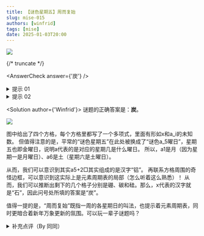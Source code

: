 ```yaml
---
title: 【谜色星期五】周而复始
slug: mise-015
authors: [winfrid]
tags: [mise]
date: 2025-01-03T20:00
---
```


![](./mise-015.assets/mise-015.webp)

{/* truncate */}

<AnswerCheck answer={'炭'} />

<details>
    <summary>提示 01</summary>

    往常的标题是《谜色星期五》，现在是《谜色a5曜日》，所以a5是金。类似也可以得出a1是月、a6是土。
</details>

<details>
    <summary>提示 02</summary>

    这是元素周期表的局部。
</details>

<Solution author={'Winfrid'}>
谜题的正确答案是：**炭**。

![](./mise-015.assets/mise-015-sol.webp)

图中给出了四个方格，每个方格里都写了一个多项式，里面有形如x和a_i的未知数。
但值得注意的是，平常的“谜色星期五”在此处被换成了“谜色a_5曜日”，星期五也即金曜日，说明a代表的是对应的星期几是什么曜日。
所以，a1是月（因为星期一是月曜日）、a6是土（星期六是土曜日）。

从而，我们可以意识到其实a5+2□其实组成的是汉字“铝”。
再联系方格周围的奇怪边框，可以意识到这实际上是元素周期表的局部（怎么听着这么熟悉）！
从而，我们可以推断出剩下的几个格子分别是硼、碳和硅。那么，x代表的汉字就是“石”，因此问号处所填的答案是“炭”。

值得一提的是，“周而复始”既指一周的各星期日的叫法，也提示着元素周期表，同时更暗合着新年万象更新的氛围。可以玩一辈子谜题吗？
</Solution>

<details>
    <summary>补充点评（By 同同）</summary>

    这又是一道和序列相关的题目，使用了元素周期表和星期的七曜记法。
    如果对日语熟悉的话，在看到“X曜日”的表述时可以很快反应过来。不过即使不了解，也可以进行相关搜索。
    虽然目前中文已经很少采用这种称呼方式，但根据百度百科记载，似乎这本来就是中国古代的星期记法，
    后来才流传到日本，并在那里一直保留了下来。

    已经连续出了两道化学元素周期表的序列题了，还真是没什么创意呢。什么时候才能出一点和物理相关的序列题啊唉唉。

    文章最后，给大家送上（迟到10天的）新年祝福吧！祝大家在2025年新的一年里，学业有成，事业进步，身体健康，诸事顺遂。
    感谢大家3个月以来对北京大学谜题协会和谜色星期五栏目的支持！新的一年，仍旧星期五晚8点不见不散！
</details>

